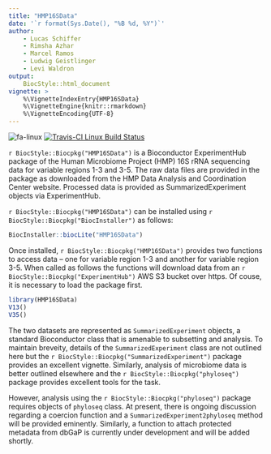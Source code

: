 ```yaml
---
title: "HMP16SData"
date: '`r format(Sys.Date(), "%B %d, %Y")`'
author:
    - Lucas Schiffer
    - Rimsha Azhar
    - Marcel Ramos
    - Ludwig Geistlinger
    - Levi Waldron
output:
    BiocStyle::html_document
vignette: >
    %\VignetteIndexEntry{HMP16SData}
    %\VignetteEngine{knitr::rmarkdown}
    %\VignetteEncoding{UTF-8}
---
```


![fa-linux](http://fa2png.io/media/icons/font-awesome/4-7-0/linux/20/0/2c3e50_none.png)
[![Travis-CI Linux Build Status](https://travis-matrix-badges.herokuapp.com/repos/waldronlab/HMP16SData/branches/master/1)](https://travis-ci.org/waldronlab/HMP16SData)

`r BiocStyle::Biocpkg("HMP16SData")` is a Bioconductor ExperimentHub package of 
the Human Microbiome Project (HMP) 16S rRNA sequencing data for variable regions
1-3 and 3-5. The raw data files are provided in the package as downloaded from 
the HMP Data Analysis and Coordination Center website. Processed data is 
provided as SummarizedExperiment objects via ExperimentHub.

`r BiocStyle::Biocpkg("HMP16SData")` can be installed using 
`r BiocStyle::Biocpkg("BiocInstaller")` as follows:

```r
BiocInstaller::biocLite("HMP16SData")
```

Once installed, `r BiocStyle::Biocpkg("HMP16SData")` provides two functions to 
access data – one for variable region 1-3 and another for variable region 3-5. 
When called as follows the functions will download data from an 
`r BiocStyle::Biocpkg("ExperimentHub")` AWS S3 bucket over https. Of couse, it 
is necessary to load the package first.

```r
library(HMP16SData)
V13()
V35()
```

The two datasets are represented as `SummarizedExperiment` objects, a standard 
Bioconductor class that is amenable to subsetting and analysis. To maintain 
breveity, details of the `SummarizedExperiment` class are not outlined here but 
the `r BiocStyle::Biocpkg("SummarizedExperiment")` package provides an excellent
vignette. Similarly, analysis of microbiome data is better outlined elsewhere 
and the `r BiocStyle::Biocpkg("phyloseq")` package provides excellent tools for 
the task.

However, analysis using the `r BiocStyle::Biocpkg("phyloseq")` package requires 
objects of `phyloseq` class. At present, there is ongoing discussion regarding a
coercion function and a `SummarizedExperiment2phyloseq` method will be provided 
eminently. Similarly, a function to attach protected metadata from dbGaP is 
currently under development and will be added shortly.

